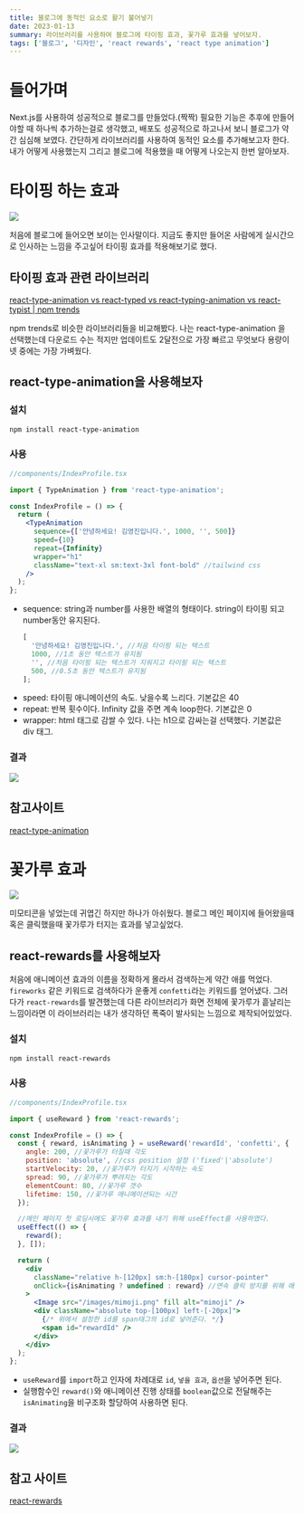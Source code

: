 ```yaml
---
title: 블로그에 동적인 요소로 활기 불어넣기
date: 2023-01-13
summary: 라이브러리를 사용하여 블로그에 타이핑 효과, 꽃가루 효과를 넣어보자.
tags: ['블로그', '디자인', 'react rewards', 'react type animation']
---
```


# 들어가며

Next.js를 사용하여 성공적으로 블로그를 만들었다.(짝짝) 필요한 기능은 추후에 만들어야할 때 하나씩 추가하는걸로 생각했고, 배포도 성공적으로 하고나서 보니 블로그가 약간 심심해 보였다. 간단하게 라이브러리를 사용하여 동적인 요소를 추가해보고자 한다. 내가 어떻게 사용했는지 그리고 블로그에 적용했을 때 어떻게 나오는지 한번 알아보자.

# 타이핑 하는 효과

<img src="/posts/decorate-blog-with-libraries/1.png" />

처음에 블로그에 들어오면 보이는 인사말이다. 지금도 좋지만 들어온 사람에게 실시간으로 인사하는 느낌을 주고싶어 타이핑 효과를 적용해보기로 했다.

## 타이핑 효과 관련 라이브러리

[react-type-animation vs react-typed vs react-typing-animation vs react-typist | npm trends](https://npmtrends.com/react-type-animation-vs-react-typed-vs-react-typing-animation-vs-react-typist)

npm trends로 비슷한 라이브러리들을 비교해봤다. 나는 react-type-animation 을 선택했는데 다운로드 수는 적지만 업데이트도 2달전으로 가장 빠르고 무엇보다 용량이 넷 중에는 가장 가벼웠다.

## react-type-animation을 사용해보자

### 설치

```bash
npm install react-type-animation
```

### 사용

```jsx
//components/IndexProfile.tsx

import { TypeAnimation } from 'react-type-animation';

const IndexProfile = () => {
  return (
    <TypeAnimation
      sequence={['안녕하세요! 김영진입니다.', 1000, '', 500]}
      speed={10}
      repeat={Infinity}
      wrapper="h1"
      className="text-xl sm:text-3xl font-bold" //tailwind css
    />
  );
};
```

- sequence: string과 number를 사용한 배열의 형태이다. string이 타이핑 되고 number동안 유지된다.
  ```jsx
  [
    '안녕하세요! 김영진입니다.', //처음 타이핑 되는 텍스트
    1000, //1초 동안 텍스트가 유지됨
    '', //처음 타이핑 되는 텍스트가 지워지고 타이핑 되는 텍스트
    500, //0.5초 동안 텍스트가 유지됨
  ];
  ```
- speed: 타이핑 애니메이션의 속도. 낮을수록 느리다. 기본값은 40
- repeat: 반복 횟수이다. Infinity 값을 주면 계속 loop한다. 기본값은 0
- wrapper: html 태그로 감쌀 수 있다. 나는 h1으로 감싸는걸 선택했다. 기본값은 div 태그.

### 결과

<img src="/posts/decorate-blog-with-libraries/2.gif" />

## 참고사이트

[react-type-animation](https://www.npmjs.com/package/react-type-animation)

# 꽃가루 효과

<img src="/posts/decorate-blog-with-libraries/3.png" />

미모티콘을 넣었는데 귀엽긴 하지만 하나가 아쉬웠다. 블로그 메인 페이지에 들어왔을때 혹은 클릭했을때 꽃가루가 터지는 효과를 넣고싶었다.

## react-rewards를 사용해보자

처음에 애니메이션 효과의 이름을 정확하게 몰라서 검색하는게 약간 애를 먹었다. `fireworks` 같은 키워드로 검색하다가 운좋게 `confetti`라는 키워드를 얻어냈다. 그러다가 `react-rewards`를 발견했는데 다른 라이브러리가 화면 전체에 꽃가루가 흩날리는 느낌이라면 이 라이브러리는 내가 생각하던 폭죽이 발사되는 느낌으로 제작되어있었다.

### 설치

```bash
npm install react-rewards
```

### 사용

```jsx
//components/IndexProfile.tsx

import { useReward } from 'react-rewards';

const IndexProfile = () => {
  const { reward, isAnimating } = useReward('rewardId', 'confetti', {
    angle: 200, //꽃가루가 터질때 각도
    position: 'absolute', //css position 설정 ('fixed'|'absolute')
    startVelocity: 20, //꽃가루가 터지기 시작하는 속도
    spread: 90, //꽃가루가 뿌려지는 각도
    elementCount: 80, //꽃가루 갯수
    lifetime: 150, //꽃가루 애니메이션되는 시간
  });

  //메인 페이지 첫 로딩시에도 꽃가루 효과를 내기 위해 useEffect를 사용하였다.
  useEffect(() => {
    reward();
  }, []);

  return (
    <div
      className="relative h-[120px] sm:h-[180px] cursor-pointer"
      onClick={isAnimating ? undefined : reward} //연속 클릭 방지를 위해 애니메이션 중일땐 클릭을 막아놨다.
    >
      <Image src="/images/mimoji.png" fill alt="mimoji" />
      <div className="absolute top-[100px] left-[-20px]">
        {/* 위에서 설정한 id를 span태그의 id로 넣어준다. */}
        <span id="rewardId" />
      </div>
    </div>
  );
};
```

- `useReward`를 `import`하고 인자에 차례대로 `id`, `넣을 효과`, `옵션`을 넣어주면 된다.
- 실행함수인 `reward()`와 애니메이션 진행 상태를 `boolean`값으로 전달해주는 `isAnimating`을 비구조화 할당하여 사용하면 된다.

### 결과

<img src="/posts/decorate-blog-with-libraries/4.gif" />

## 참고 사이트

[react-rewards](https://www.npmjs.com/package/react-rewards)
